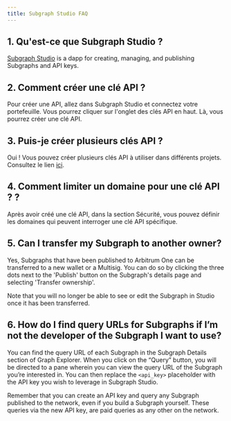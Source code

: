 ```yaml
---
title: Subgraph Studio FAQ
---
```


## 1. Qu'est-ce que Subgraph Studio ?

[Subgraph Studio](https://thegraph.com/studio/) is a dapp for creating, managing, and publishing Subgraphs and API keys.

## 2. Comment créer une clé API ?

Pour créer une API, allez dans Subgraph Studio et connectez votre portefeuille. Vous pourrez cliquer sur l'onglet des clés API en haut. Là, vous pourrez créer une clé API.

## 3. Puis-je créer plusieurs clés API ?

Oui ! Vous pouvez créer plusieurs clés API à utiliser dans différents projets. Consultez le lien [ici](https://thegraph.com/studio/apikeys/).

## 4. Comment limiter un domaine pour une clé API ? ?

Après avoir créé une clé API, dans la section Sécurité, vous pouvez définir les domaines qui peuvent interroger une clé API spécifique.

## 5. Can I transfer my Subgraph to another owner?

Yes, Subgraphs that have been published to Arbitrum One can be transferred to a new wallet or a Multisig. You can do so by clicking the three dots next to the 'Publish' button on the Subgraph's details page and selecting 'Transfer ownership'.

Note that you will no longer be able to see or edit the Subgraph in Studio once it has been transferred.

## 6. How do I find query URLs for Subgraphs if I’m not the developer of the Subgraph I want to use?

You can find the query URL of each Subgraph in the Subgraph Details section of Graph Explorer. When you click on the “Query” button, you will be directed to a pane wherein you can view the query URL of the Subgraph you’re interested in. You can then replace the `<api_key>` placeholder with the API key you wish to leverage in Subgraph Studio.

Remember that you can create an API key and query any Subgraph published to the network, even if you build a Subgraph yourself. These queries via the new API key, are paid queries as any other on the network.
